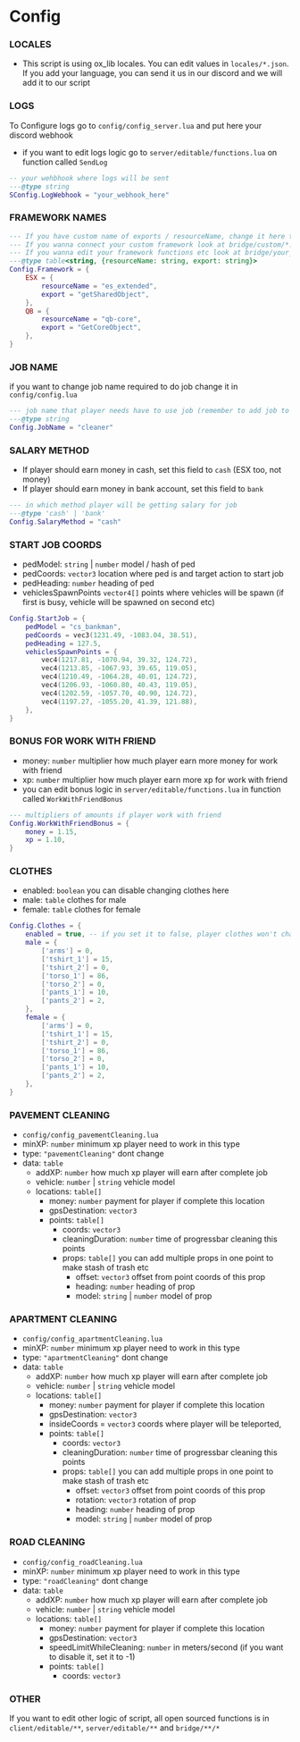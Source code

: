 # Config

### LOCALES

-   This script is using ox_lib locales. You can edit values in `locales/*.json`. If you add your language, you can send it us in our discord and we will add it to our script

### LOGS

To Configure logs go to `config/config_server.lua` and put here your discord webhook

-   if you want to edit logs logic go to `server/editable/functions.lua` on function called `SendLog`

```lua filename="config/config.lua"
-- your wehbhook where logs will be sent
---@type string
SConfig.LogWebhook = "your_webhook_here"
```

### FRAMEWORK NAMES

```lua filename="config/config.lua"
--- If you have custom name of exports / resourceName, change it here to script can works correctly.
--- If you wanna connect your custom framework look at bridge/custom/*.lua.
--- If you wanna edit your framework functions etc look at bridge/your_framework/*.lua
---@type table<string, {resourceName: string, export: string}>
Config.Framework = {
    ESX = {
        resourceName = "es_extended",
        export = "getSharedObject",
    },
    QB = {
        resourceName = "qb-core",
        export = "GetCoreObject",
    },
}
```

### JOB NAME

if you want to change job name required to do job change it in `config/config.lua`

```lua filename="config/config.lua"
--- job name that player needs have to use job (remember to add job to db for ESX or to jobs.lua for QBCore)
---@type string
Config.JobName = "cleaner"
```

### SALARY METHOD

-   If player should earn money in cash, set this field to `cash` (ESX too, not money)
-   If player should earn money in bank account, set this field to `bank`

```lua filename="config/config.lua"
--- in which method player will be getting salary for job
---@type 'cash' | 'bank'
Config.SalaryMethod = "cash"
```

### START JOB COORDS

-   pedModel: `string` | `number` model / hash of ped
-   pedCoords: `vector3` location where ped is and target action to start job
-   pedHeading: `number` heading of ped
-   vehiclesSpawnPoints `vector4[]` points where vehicles will be spawn (if first is busy, vehicle will be spawned on second etc)

```lua filename="config/config.lua"
Config.StartJob = {
    pedModel = "cs_bankman",
    pedCoords = vec3(1231.49, -1083.04, 38.51),
    pedHeading = 127.5,
    vehiclesSpawnPoints = {
        vec4(1217.81, -1070.94, 39.32, 124.72),
        vec4(1213.85, -1067.93, 39.65, 119.05),
        vec4(1210.49, -1064.28, 40.01, 124.72),
        vec4(1206.93, -1060.80, 40.43, 119.05),
        vec4(1202.59, -1057.70, 40.90, 124.72),
        vec4(1197.27, -1055.20, 41.39, 121.88),
    },
}
```

### BONUS FOR WORK WITH FRIEND

-   money: `number` multiplier how much player earn more money for work with friend
-   xp: `number` multiplier how much player earn more xp for work with friend
-   you can edit bonus logic in `server/editable/functions.lua` in function called `WorkWithFriendBonus`

```lua filename="config/config.lua"
--- multipliers of amounts if player work with friend
Config.WorkWithFriendBonus = {
    money = 1.15,
    xp = 1.10,
}
```

### CLOTHES

-   enabled: `boolean` you can disable changing clothes here
-   male: `table` clothes for male
-   female: `table` clothes for female

```lua filename="config/config.lua"
Config.Clothes = {
    enabled = true, -- if you set it to false, player clothes won't change in job,
    male = {
        ['arms'] = 0,
        ['tshirt_1'] = 15,
        ['tshirt_2'] = 0,
        ['torso_1'] = 86,
        ['torso_2'] = 0,
        ['pants_1'] = 10,
        ['pants_2'] = 2,
    },
    female = {
        ['arms'] = 0,
        ['tshirt_1'] = 15,
        ['tshirt_2'] = 0,
        ['torso_1'] = 86,
        ['torso_2'] = 0,
        ['pants_1'] = 10,
        ['pants_2'] = 2,
    },
}
```

### PAVEMENT CLEANING

-   `config/config_pavementCleaning.lua`
-   minXP: `number` minimum xp player need to work in this type
-   type: `"pavementCleaning"` dont change
-   data: `table`
    -   addXP: `number` how much xp player will earn after complete job
    -   vehicle: `number` | `string` vehicle model
    -   locations: `table[]`
        -   money: `number` payment for player if complete this location
        -   gpsDestination: `vector3`
        -   points: `table[]`
            -   coords: `vector3`
            -   cleaningDuration: `number` time of progressbar cleaning this points
            -   props: `table[]` you can add multiple props in one point to make stash of trash etc
                -   offset: `vector3` offset from point coords of this prop
                -   heading: `number` heading of prop
                -   model: `string` | `number` model of prop

### APARTMENT CLEANING

-   `config/config_apartmentCleaning.lua`
-   minXP: `number` minimum xp player need to work in this type
-   type: `"apartmentCleaning"` dont change
-   data: `table`
    -   addXP: `number` how much xp player will earn after complete job
    -   vehicle: `number` | `string` vehicle model
    -   locations: `table[]`
        -   money: `number` payment for player if complete this location
        -   gpsDestination: `vector3`
        -   insideCoords = `vector3` coords where player will be teleported,
        -   points: `table[]`
            -   coords: `vector3`
            -   cleaningDuration: `number` time of progressbar cleaning this points
            -   props: `table[]` you can add multiple props in one point to make stash of trash etc
                -   offset: `vector3` offset from point coords of this prop
                -   rotation: `vector3` rotation of prop
                -   heading: `number` heading of prop
                -   model: `string` | `number` model of prop

### ROAD CLEANING

-   `config/config_roadCleaning.lua`
-   minXP: `number` minimum xp player need to work in this type
-   type: `"roadCleaning"` dont change
-   data: `table`
    -   addXP: `number` how much xp player will earn after complete job
    -   vehicle: `number` | `string` vehicle model
    -   locations: `table[]`
        -   money: `number` payment for player if complete this location
        -   gpsDestination: `vector3`
        -   speedLimitWhileCleaning: `number` in meters/second (if you want to disable it, set it to -1)
        -   points: `table[]`
            -   coords: `vector3`

### OTHER

If you want to edit other logic of script, all open sourced functions is in `client/editable/**`, `server/editable/**` and `bridge/**/*`
